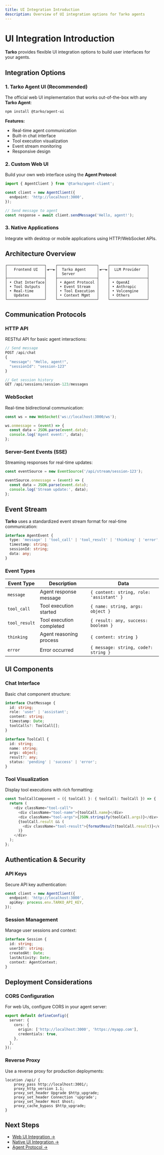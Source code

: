 ```yaml
---
title: UI Integration Introduction
description: Overview of UI integration options for Tarko agents
---
```


# UI Integration Introduction

**Tarko** provides flexible UI integration options to build user interfaces for your agents.

## Integration Options

### 1. **Tarko Agent UI** (Recommended)

The official web UI implementation that works out-of-the-box with any **Tarko Agent**:

```bash
npm install @tarko/agent-ui
```

**Features:**
- Real-time agent communication
- Built-in chat interface
- Tool execution visualization
- Event stream monitoring
- Responsive design

### 2. **Custom Web UI**

Build your own web interface using the **Agent Protocol**:

```typescript
import { AgentClient } from '@tarko/agent-client';

const client = new AgentClient({
  endpoint: 'http://localhost:3000',
});

// Send message to agent
const response = await client.sendMessage('Hello, agent!');
```

### 3. **Native Applications**

Integrate with desktop or mobile applications using HTTP/WebSocket APIs.

## Architecture Overview

```
┌─────────────────┐    ┌──────────────────┐    ┌─────────────────┐
│   Frontend UI   │◄──►│  Tarko Agent     │◄──►│  LLM Provider   │
│                 │    │  Server          │    │                 │
├─────────────────┤    ├──────────────────┤    ├─────────────────┤
│ • Chat Interface│    │ • Agent Protocol │    │ • OpenAI        │
│ • Tool Outputs  │    │ • Event Stream   │    │ • Anthropic     │
│ • Real-time     │    │ • Tool Execution │    │ • Volcengine    │
│   Updates       │    │ • Context Mgmt   │    │ • Others        │
└─────────────────┘    └──────────────────┘    └─────────────────┘
```

## Communication Protocols

### HTTP API

RESTful API for basic agent interactions:

```typescript
// Send message
POST /api/chat
{
  "message": "Hello, agent!",
  "sessionId": "session-123"
}

// Get session history
GET /api/sessions/session-123/messages
```

### WebSocket

Real-time bidirectional communication:

```typescript
const ws = new WebSocket('ws://localhost:3000/ws');

ws.onmessage = (event) => {
  const data = JSON.parse(event.data);
  console.log('Agent event:', data);
};
```

### Server-Sent Events (SSE)

Streaming responses for real-time updates:

```typescript
const eventSource = new EventSource('/api/stream/session-123');

eventSource.onmessage = (event) => {
  const data = JSON.parse(event.data);
  console.log('Stream update:', data);
};
```

## Event Stream

**Tarko** uses a standardized event stream format for real-time communication:

```typescript
interface AgentEvent {
  type: 'message' | 'tool_call' | 'tool_result' | 'thinking' | 'error';
  timestamp: string;
  sessionId: string;
  data: any;
}
```

### Event Types

| Event Type | Description | Data |
|------------|-------------|------|
| `message` | Agent response message | `{ content: string, role: 'assistant' }` |
| `tool_call` | Tool execution started | `{ name: string, args: object }` |
| `tool_result` | Tool execution completed | `{ result: any, success: boolean }` |
| `thinking` | Agent reasoning process | `{ content: string }` |
| `error` | Error occurred | `{ message: string, code?: string }` |

## UI Components

### Chat Interface

Basic chat component structure:

```typescript
interface ChatMessage {
  id: string;
  role: 'user' | 'assistant';
  content: string;
  timestamp: Date;
  toolCalls?: ToolCall[];
}

interface ToolCall {
  id: string;
  name: string;
  args: object;
  result?: any;
  status: 'pending' | 'success' | 'error';
}
```

### Tool Visualization

Display tool executions with rich formatting:

```typescript
const ToolCallComponent = ({ toolCall }: { toolCall: ToolCall }) => {
  return (
    <div className="tool-call">
      <div className="tool-name">{toolCall.name}</div>
      <div className="tool-args">{JSON.stringify(toolCall.args)}</div>
      {toolCall.result && (
        <div className="tool-result">{formatResult(toolCall.result)}</div>
      )}
    </div>
  );
};
```

## Authentication & Security

### API Keys

Secure API key authentication:

```typescript
const client = new AgentClient({
  endpoint: 'http://localhost:3000',
  apiKey: process.env.TARKO_API_KEY,
});
```

### Session Management

Manage user sessions and context:

```typescript
interface Session {
  id: string;
  userId?: string;
  createdAt: Date;
  lastActivity: Date;
  context: AgentContext;
}
```

## Deployment Considerations

### CORS Configuration

For web UIs, configure CORS in your agent server:

```typescript
export default defineConfig({
  server: {
    cors: {
      origin: ['http://localhost:3000', 'https://myapp.com'],
      credentials: true,
    },
  },
});
```

### Reverse Proxy

Use a reverse proxy for production deployments:

```nginx
location /api/ {
    proxy_pass http://localhost:3001/;
    proxy_http_version 1.1;
    proxy_set_header Upgrade $http_upgrade;
    proxy_set_header Connection 'upgrade';
    proxy_set_header Host $host;
    proxy_cache_bypass $http_upgrade;
}
```

## Next Steps

- [Web UI Integration →](/guide/ui-integration/web)
- [Native UI Integration →](/guide/ui-integration/native)
- [Agent Protocol →](/guide/advanced/agent-protocol)
